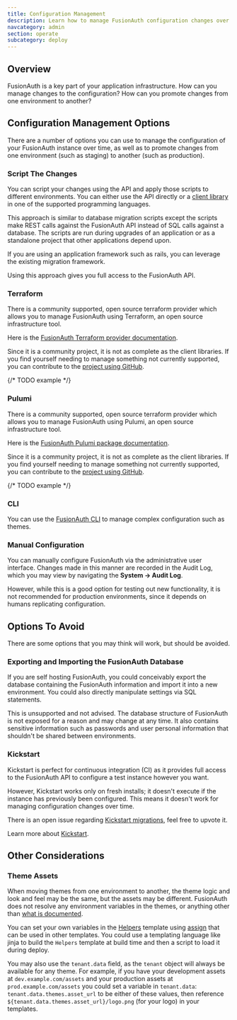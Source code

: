 ```yaml
---
title: Configuration Management 
description: Learn how to manage FusionAuth configuration changes over time.
navcategory: admin
section: operate
subcategory: deploy
---
```


## Overview

FusionAuth is a key part of your application infrastructure.
How can you manage changes to the configuration?
How can you promote changes from one environment to another?

## Configuration Management Options

There are a number of options you can use to manage the configuration of your FusionAuth instance over time, as well as to promote changes from one environment (such as staging) to another (such as production).

### Script The Changes

You can script your changes using the API and apply those scripts to different environments. You can either use the API directly or a [client library](/docs/sdks/) in one of the supported programming languages.

This approach is similar to database migration scripts except the scripts make REST calls against the FusionAuth API instead of SQL calls against a database. The scripts are run during upgrades of an application or as a standalone project that other applications depend upon. 

If you are using an application framework such as rails, you can leverage the existing migration framework.

Using this approach gives you full access to the FusionAuth API.

### Terraform

There is a community supported, open source terraform provider which allows you to manage FusionAuth using Terraform, an open source infrastructure tool.

Here is the [FusionAuth Terraform provider documentation](https://registry.terraform.io/providers/gpsinsight/fusionauth/latest/docs).

Since it is a community project, it is not as complete as the client libraries. If you find yourself needing to manage something not currently supported, you can contribute to the [project using GitHub](https://github.com/gpsinsight/terraform-provider-fusionauth).

{/* TODO example */}

### Pulumi

There is a community supported, open source terraform provider which allows you to manage FusionAuth using Pulumi, an open source infrastructure tool.

Here is the [FusionAuth Pulumi package documentation](https://www.pulumi.com/registry/packages/fusionauth/).

Since it is a community project, it is not as complete as the client libraries. If you find yourself needing to manage something not currently supported, you can contribute to the [project using GitHub](https://github.com/theogravity/pulumi-fusionauth).

{/* TODO example */}

### CLI

You can use the [FusionAuth CLI](/docs/customize/look-and-feel/cli) to manage complex configuration such as themes.

### Manual Configuration

You can manually configure FusionAuth via the administrative user interface. Changes made in this manner are recorded in the Audit Log, which you may view by navigating the <strong>System -> Audit Log</strong>.

However, while this is a good option for testing out new functionality, it is not recommended for production environments, since it depends on humans replicating configuration.

## Options To Avoid

There are some options that you may think will work, but should be avoided.

### Exporting and Importing the FusionAuth Database

If you are self hosting FusionAuth, you could conceivably export the database containing the FusionAuth information and import it into a new environment. You could also directly manipulate settings via SQL statements.

This is unsupported and not advised. The database structure of FusionAuth is not exposed for a reason and may change at any time. It also contains sensitive information such as passwords and user personal information that shouldn't be shared between environments.

### Kickstart

Kickstart is perfect for continuous integration (CI) as it provides full access to the FusionAuth API to configure a test instance however you want.

However, Kickstart works only on fresh installs; it doesn't execute if the instance has previously been configured. This means it doesn't work for managing configuration changes over time.

There is an open issue regarding [Kickstart migrations](https://github.com/FusionAuth/fusionauth-issues/issues/560), feel free to upvote it.

Learn more about [Kickstart](/docs/get-started/download-and-install/development/kickstart).

## Other Considerations

### Theme Assets

When moving themes from one environment to another, the theme logic and look and feel may be the same, but the assets may be different. FusionAuth does not resolve any environment variables in the themes, or anything other than [what is documented](/docs/customize/look-and-feel/template-variables).

You can set your own variables in the [Helpers](/docs/customize/look-and-feel/helpers) template using [assign](https://freemarker.apache.org/docs/ref_directive_assign.html) that can be used in other templates. You could use a templating language like jinja to build the `Helpers` template at build time and then a script to load it during deploy.

You may also use the `tenant.data` field, as the `tenant` object will always be available for any theme. For example, if you have your development assets at `dev.example.com/assets` and your production assets at `prod.example.com/assets` you could set a variable in `tenant.data`: `tenant.data.themes.asset_url` to be either of these values, then reference `${tenant.data.themes.asset_url}/logo.png` (for your logo) in your templates.
